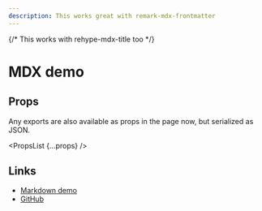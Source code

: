 ```yaml
---
description: This works great with remark-mdx-frontmatter
---
```




{/* This works with rehype-mdx-title too */}

# MDX demo

## Props

Any exports are also available as props in the page now, but serialized as JSON.

<PropsList {...props} />

## Links

- [Markdown demo](/markdown)
- [GitHub](https://github.com/remcohaszing/recma-nextjs-static-props)
